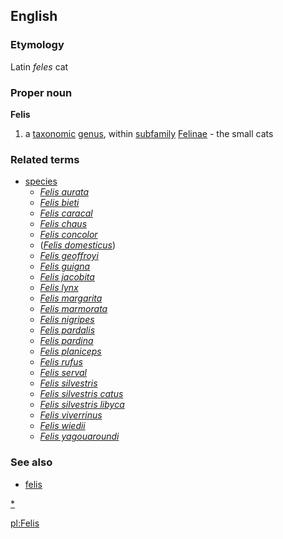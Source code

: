 ==English==
===Etymology===
Latin ''feles'' cat

===Proper noun===
{{wikipedia}}
'''Felis'''

#a [[taxonomic]] [[genus]], within [[subfamily]] [[Felinae]] - the small cats

===Related terms===
{{wikispecies}}
*[[species]]
**''[[Felis aurata]]''
**''[[Felis bieti]]''
**''[[Felis caracal]]''
**''[[Felis chaus]]''
**''[[Felis concolor]]''
**(''[[Felis domesticus]]'')
**''[[Felis geoffroyi]]''
**''[[Felis guigna]]''
**''[[Felis jacobita]]''
**''[[Felis lynx]]''
**''[[Felis margarita]]''
**''[[Felis marmorata]]''
**''[[Felis nigripes]]''
**''[[Felis pardalis]]''
**''[[Felis pardina]]''
**''[[Felis planiceps]]''
**''[[Felis rufus]]''
**''[[Felis serval]]''
**''[[Felis silvestris]]''
**''[[Felis silvestris catus]]''
**''[[Felis silvestris libyca]]''
**''[[Felis viverrinus]]''
**''[[Felis wiedii]]''
**''[[Felis yagouaroundi]]''
===See also===
*[[felis]]
[[category:Cat|*]]


[[pl:Felis]]